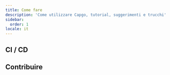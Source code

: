 ```yaml
---
title: Come fare
description: 'Come utilizzare Capgo, tutorial, suggerimenti e trucchi'
sidebar:
  order: 1
locale: it
---
```



<LinkCard
	title="Come funziona la gestione delle versioni in Capgo"
	description="capgo.app"
	href="https://capgo.app/blog/how-version-work-in-capgo/"
/>

<LinkCard
	title="Come rilasciare una versione major in Capgo"
	description="capgo.app"
	href="https://capgo.app/blog/how-to-release-major-version-in-capgo/"
/>

<LinkCard
	title="Come inviare un aggiornamento specifico a un utente o a un gruppo"
	description="capgo.app"
	href="https://capgo.app/blog/how-to-send-specific-version-to-users/"
/>


## CI / CD


<LinkCard
	title="Build e rilascio automatico con GitHub Actions"
	description="capgo.app"
	href="https://capgo.app/blog/how-version-work-in-capgo/"
/>

<LinkCard
	title="Gestire build di sviluppo e produzione con GitHub Actions"
	description="capgo.app"
	href="https://capgo.app/blog/automatic-build-and-release-with-github-actions/"
/>

## Contribuire


<LinkCard
	title="Contribuire all'open source di Capgo"
	description="githubcom"
	href="https://github.com/Cap-go/capgo/blob/main/CONTRIBUTINGmd"
/>
